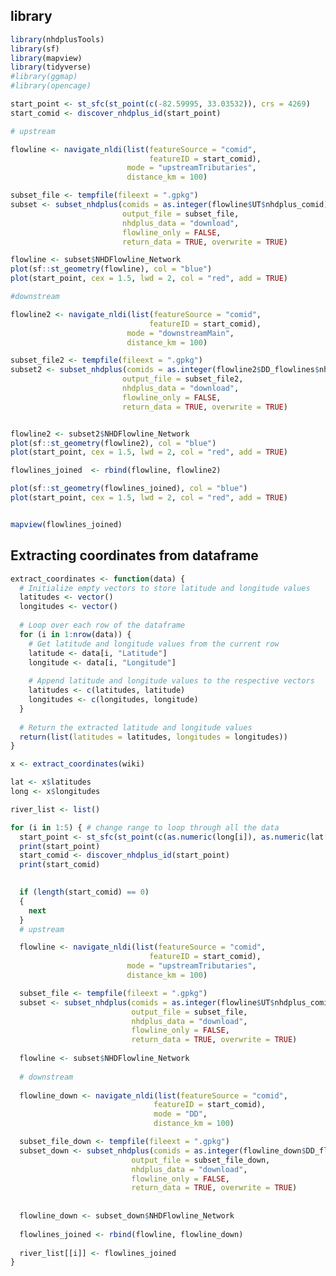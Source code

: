 ## library

```r

library(nhdplusTools)
library(sf)
library(mapview)
library(tidyverse)
#library(ggmap)
#library(opencage)

```

```r

start_point <- st_sfc(st_point(c(-82.59995, 33.03532)), crs = 4269)
start_comid <- discover_nhdplus_id(start_point)

# upstream

flowline <- navigate_nldi(list(featureSource = "comid", 
                               featureID = start_comid), 
                          mode = "upstreamTributaries", 
                          distance_km = 100)

subset_file <- tempfile(fileext = ".gpkg")
subset <- subset_nhdplus(comids = as.integer(flowline$UT$nhdplus_comid),
                         output_file = subset_file,
                         nhdplus_data = "download", 
                         flowline_only = FALSE,
                         return_data = TRUE, overwrite = TRUE)

flowline <- subset$NHDFlowline_Network
plot(sf::st_geometry(flowline), col = "blue")
plot(start_point, cex = 1.5, lwd = 2, col = "red", add = TRUE)

#downstream

flowline2 <- navigate_nldi(list(featureSource = "comid", 
                               featureID = start_comid), 
                          mode = "downstreamMain", 
                          distance_km = 100)

subset_file2 <- tempfile(fileext = ".gpkg")
subset2 <- subset_nhdplus(comids = as.integer(flowline2$DD_flowlines$nhdplus_comid),
                         output_file = subset_file2,
                         nhdplus_data = "download", 
                         flowline_only = FALSE,
                         return_data = TRUE, overwrite = TRUE)


flowline2 <- subset2$NHDFlowline_Network
plot(sf::st_geometry(flowline2), col = "blue")
plot(start_point, cex = 1.5, lwd = 2, col = "red", add = TRUE)

```

```r

flowlines_joined  <- rbind(flowline, flowline2)

plot(sf::st_geometry(flowlines_joined), col = "blue")
plot(start_point, cex = 1.5, lwd = 2, col = "red", add = TRUE)



```

```r

mapview(flowlines_joined)

```

## Extracting coordinates from dataframe

```r

extract_coordinates <- function(data) {
  # Initialize empty vectors to store latitude and longitude values
  latitudes <- vector()
  longitudes <- vector()
  
  # Loop over each row of the dataframe
  for (i in 1:nrow(data)) {
    # Get latitude and longitude values from the current row
    latitude <- data[i, "Latitude"]
    longitude <- data[i, "Longitude"]
    
    # Append latitude and longitude values to the respective vectors
    latitudes <- c(latitudes, latitude)
    longitudes <- c(longitudes, longitude)
  }
  
  # Return the extracted latitude and longitude values
  return(list(latitudes = latitudes, longitudes = longitudes))
}

```

```r

x <- extract_coordinates(wiki)

lat <- x$latitudes
long <- x$longitudes

```

```r

river_list <- list()

for (i in 1:5) { # change range to loop through all the data
  start_point <- st_sfc(st_point(c(as.numeric(long[i]), as.numeric(lat[i]))), crs = 4269)
  print(start_point)
  start_comid <- discover_nhdplus_id(start_point)
  print(start_comid)

  
  if (length(start_comid) == 0)
  {
    next
  }
  # upstream

  flowline <- navigate_nldi(list(featureSource = "comid", 
                               featureID = start_comid), 
                          mode = "upstreamTributaries", 
                          distance_km = 100)

  subset_file <- tempfile(fileext = ".gpkg")
  subset <- subset_nhdplus(comids = as.integer(flowline$UT$nhdplus_comid),
                           output_file = subset_file,
                           nhdplus_data = "download", 
                           flowline_only = FALSE,
                           return_data = TRUE, overwrite = TRUE)
  
  flowline <- subset$NHDFlowline_Network
  
  # downstream
  
  flowline_down <- navigate_nldi(list(featureSource = "comid", 
                                featureID = start_comid), 
                                mode = "DD", 
                                distance_km = 100)

  subset_file_down <- tempfile(fileext = ".gpkg")
  subset_down <- subset_nhdplus(comids = as.integer(flowline_down$DD_flowlines$nhdplus_comid),
                           output_file = subset_file_down,
                           nhdplus_data = "download", 
                           flowline_only = FALSE,
                           return_data = TRUE, overwrite = TRUE)
  
  
  flowline_down <- subset_down$NHDFlowline_Network
  
  flowlines_joined <- rbind(flowline, flowline_down)
  
  river_list[[i]] <- flowlines_joined
}

```



